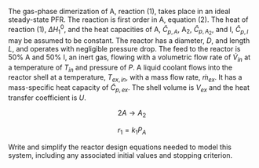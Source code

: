 
The gas-phase dimerization of A, reaction (1), takes place in an ideal steady-state PFR. The reaction is first order in A, equation (2). The heat of reaction (1), $\Delta H_1^0$, and the heat capacities of A, $\hat C_{p,A}$, A~2~, $\hat C_{p,A_2}$, and I, $\hat C_{p,I}$ may be assumed to be constant. The reactor has a diameter, $D$, and length $L$, and operates with negligible pressure drop. The feed to the reactor is 50% A and 50% I, an inert gas, flowing with a volumetric flow rate of $\dot V_{in}$ at a temperature of $T_{in}$ and pressure of $P$. A liquid coolant flows into the reactor shell at a temperature, $T_{ex,in}$, with a mass flow rate, $\dot m_{ex}$. It has a mass-specific heat capacity of $\tilde C_{p,ex}$. The shell volume is $V_{ex}$ and the heat transfer coefficient is $U$.

$$
2 A \rightarrow A_2 \tag{1}
$$

$$
r_1 = k_1 P_A \tag{2}
$$

Write and simplify the reactor design equations needed to model this system, including any associated initial values and stopping criterion.
 